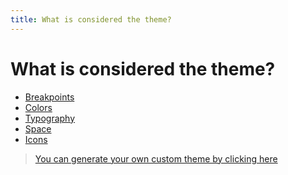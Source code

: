 ```yaml
---
title: What is considered the theme?
---
```


# What is considered the theme?

- [Breakpoints](/theme/breakpoints)
- [Colors](/theme/colors)
- [Typography](/theme/typography)
- [Space](/theme/space)
- [Icons ](/theme/icons)


> [You can generate your own custom theme by clicking here](/theme/generator)
      